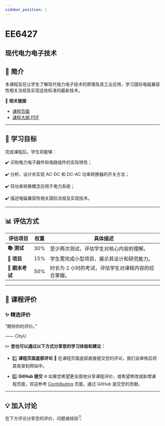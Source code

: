 ```yaml
---
sidebar_position: 1
---
```


# EE6427
## 现代电力电子技术

## **📘 简介**
本课程旨在让学生了解现代电力电子技术的原理及其工业应用，学习国际电磁兼容性相关法规及实现这些标准的最新技术。

🔗 **相关链接**
- [课程页面](https://www.cityu.edu.hk/catalogue/pg/202425/course/EE6427.htm)
- [课程大纲 PDF](https://www.cityu.edu.hk/catalogue/pg/202425/course/EE6427.pdf)

---

## **🎯 学习目标**

完成课程后，学生将能够：

✔️ 识别电力电子器件和电路组件的实际特性；

✔️ 分析、设计并实现 AC-DC 和 DC-AC 功率转换器的开关方法；

✔️ 将功率转换概念应用于电力系统；

✔️ 描述电磁兼容性相关国际法规及实现技术。

---

## **📊 评估方式**

| **评估项目**          | **权重** | **具体描述**                                                                                       |
|----------------------|---------|---------------------------------------------------------------------------------------------------|
| **📚 测试**            | 30%     | 至少两次测试，评估学生对核心内容的理解。                                                          |
| **📝 项目**           | 15%     | 学生需完成小型项目，展示其设计和研究能力。                                                       |
| **📖 期末考试**       | 50%     | 时长为 2 小时的考试，评估学生对课程内容的综合掌握。                                                |

---

## **💬 课程评价**

### ✨ **精选评价**
<div className={commentStyles.commentBox}>
    <p className={commentStyles.commentText}>
        “期待你的评价。”
    </p>
    <p className={commentStyles.commentAuthor}>—— CityU</p>
</div>

✏️ **您也可以通过以下方式分享您的学习体验和建议：**

- 1️⃣ **课程页面底部评论**
💬 在课程页面底部直接提交您的评论，我们会审核后将其收录到网站中。

- 2️⃣ **GitHub 提交**
🌐 如果您希望更全面地分享课程评价，或希望修改或新增课程页面，欢迎参考 [Contributing](https://penjc.github.io/cityU-navigator/contributing) 页面，通过 GitHub 提交您的贡献。

---

## **💡 加入讨论**

在下方评论分享您的评价、问题或经验👇
<Utterances />

